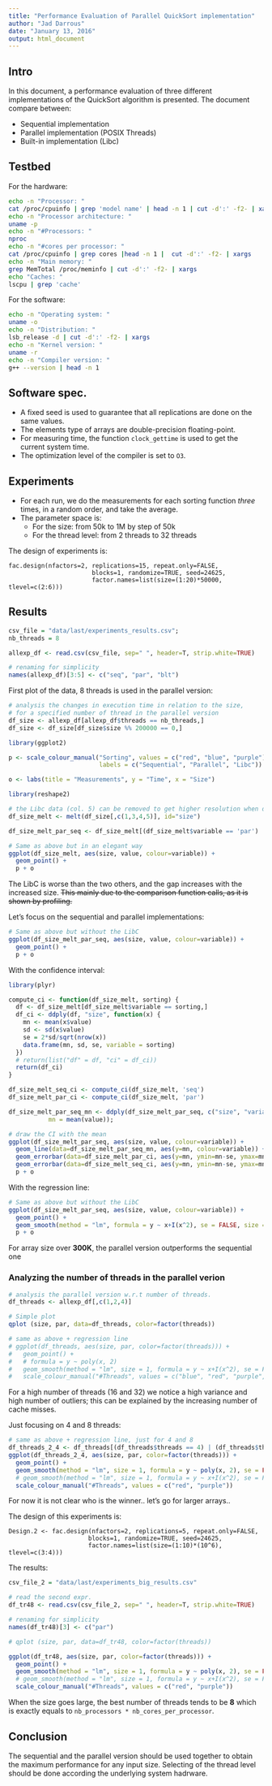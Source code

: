 ```yaml
---
title: "Performance Evaluation of Parallel QuickSort implementation"
author: "Jad Darrous"
date: "January 13, 2016"
output: html_document
---
```


## Intro
In this document, a performance evaluation of three different implementations of the QuickSort algorithm is presented. The document compare between:

* Sequential implementation
* Parallel implementation (POSIX Threads)
* Built-in implementation (Libc)

## Testbed

For the hardware:
```sh
echo -n "Processor: "
cat /proc/cpuinfo | grep 'model name' | head -n 1 | cut -d':' -f2- | xargs
echo -n "Processor architecture: "
uname -p
echo -n "#Processors: "
nproc
echo -n "#cores per processor: "
cat /proc/cpuinfo | grep cores |head -n 1 |  cut -d':' -f2- | xargs
echo -n "Main memory: "
grep MemTotal /proc/meminfo | cut -d':' -f2- | xargs
echo "Caches: "
lscpu | grep 'cache'
```

For the software:
```sh
echo -n "Operating system: "
uname -o
echo -n "Distribution: "
lsb_release -d | cut -d':' -f2- | xargs
echo -n "Kernel version: "
uname -r
echo -n "Compiler version: "
g++ --version | head -n 1
```

## Software spec.

* A fixed seed is used to guarantee that all replications are done on the same values.
* The elements type of arrays are double-precision floating-point.
* For measuring time, the function `clock_gettime` is used to get the current system time.
* The optimization level of the compiler is set to `O3`.

## Experiments 

* For each run, we do  the measurements for each sorting function *three* times, in a random order, and take the average.
* The parameter space is:
    + For the size: from 50k to 1M by step of 50k
    + For the thread level: from 2 threads to 32 threads

The design of experiments is:
```
fac.design(nfactors=2, replications=15, repeat.only=FALSE,
                       blocks=1, randomize=TRUE, seed=24625,
                       factor.names=list(size=(1:20)*50000, tlevel=c(2:6)))
```

## Results

```r
csv_file = "data/last/experiments_results.csv";
nb_threads = 8

allexp_df <- read.csv(csv_file, sep=" ", header=T, strip.white=TRUE)

# renaming for simplicity
names(allexp_df)[3:5] <- c("seq", "par", "blt")
```

First plot of the data, 8 threads is used in the parallel version:

```r
# analysis the changes in execution time in relation to the size,
# for a specified number of thread in the parallel version
df_size <- allexp_df[allexp_df$threads == nb_threads,]
df_size <- df_size[df_size$size %% 200000 == 0,]

library(ggplot2)

p <- scale_colour_manual("Sorting", values = c("red", "blue", "purple"),
                         labels = c("Sequential", "Parallel", "Libc"))

o <- labs(title = "Measurements", y = "Time", x = "Size")

library(reshape2)

# the Libc data (col. 5) can be removed to get higher resolution when drawing
df_size_melt <- melt(df_size[,c(1,3,4,5)], id="size")

df_size_melt_par_seq <- df_size_melt[(df_size_melt$variable == 'par') | (df_size_melt$variable == 'seq'),]

# Same as above but in an elegant way
ggplot(df_size_melt, aes(size, value, colour=variable)) +
  geom_point() +
  p + o
```

The LibC is worse than the two others, and the gap increases with the increased size. ~~This mainly due to the comparison function calls, as it is shown by profiling.~~

Let's focus on the sequential and parallel implementations:

```r
# Same as above but without the LibC
ggplot(df_size_melt_par_seq, aes(size, value, colour=variable)) +
  geom_point() +
  p + o
```

With the confidence interval:

```r
library(plyr)

compute_ci <- function(df_size_melt, sorting) {
  df <- df_size_melt[df_size_melt$variable == sorting,]
  df_ci <- ddply(df, "size", function(x) {
    mn <- mean(x$value)
    sd <- sd(x$value)
    se = 2*sd/sqrt(nrow(x))
    data.frame(mn, sd, se, variable = sorting)
  })
  # return(list("df" = df, "ci" = df_ci))
  return(df_ci)
}

df_size_melt_seq_ci <- compute_ci(df_size_melt, 'seq')
df_size_melt_par_ci <- compute_ci(df_size_melt, 'par')

df_size_melt_par_seq_mn <- ddply(df_size_melt_par_seq, c("size", "variable"), summarize,
           mn = mean(value));

# draw the CI with the mean
ggplot(df_size_melt_par_seq, aes(size, value, colour=variable)) +
  geom_line(data=df_size_melt_par_seq_mn, aes(y=mn, colour=variable)) +
  geom_errorbar(data=df_size_melt_par_ci, aes(y=mn, ymin=mn-se, ymax=mn+se)) +
  geom_errorbar(data=df_size_melt_seq_ci, aes(y=mn, ymin=mn-se, ymax=mn+se)) +
  p + o
```

With the regression line:

```r
# Same as above but without the LibC
ggplot(df_size_melt_par_seq, aes(size, value, colour=variable)) +
  geom_point() +
  geom_smooth(method = "lm", formula = y ~ x+I(x^2), se = FALSE, size = 1) +
  p + o
```

For array size over **300K**, the parallel version outperforms the sequential one


### Analyzing the number of threads in the parallel verion

```r
# analysis the parallel version w.r.t number of threads.
df_threads <- allexp_df[,c(1,2,4)]

# Simple plot
qplot (size, par, data=df_threads, color=factor(threads))

# same as above + regression line
# ggplot(df_threads, aes(size, par, color=factor(threads))) +
#   geom_point() +
#   # formula = y ~ poly(x, 2)
#   geom_smooth(method = "lm", size = 1, formula = y ~ x+I(x^2), se = FALSE) +
#   scale_colour_manual("#Threads", values = c("blue", "red", "purple", "green", "yellow"))
```

For a high number of threads (16 and 32) we notice a high variance and high number of outliers; this can be explained by the increasing number of cache misses.

Just focusing on 4 and 8 threads:

```r
# same as above + regression line, just for 4 and 8
df_threads_2_4 <- df_threads[(df_threads$threads == 4) | (df_threads$threads == 8),]
ggplot(df_threads_2_4, aes(size, par, color=factor(threads))) +
  geom_point() +
  geom_smooth(method = "lm", size = 1, formula = y ~ poly(x, 2), se = FALSE) +
  # geom_smooth(method = "lm", size = 1, formula = y ~ x+I(x^2), se = FALSE) +
  scale_colour_manual("#Threads", values = c("red", "purple"))
```

For now it is not clear who is the winner.. let's go for larger arrays..

The design of this experiments is:
```
Design.2 <- fac.design(nfactors=2, replications=5, repeat.only=FALSE,
                      blocks=1, randomize=TRUE, seed=24625,
                      factor.names=list(size=(1:10)*(10^6), tlevel=c(3:4)))
```

The results:
```r
csv_file_2 = "data/last/experiments_big_results.csv"

# read the second expr.
df_tr48 <- read.csv(csv_file_2, sep=" ", header=T, strip.white=TRUE)

# renaming for simplicity
names(df_tr48)[3] <- c("par")

# qplot (size, par, data=df_tr48, color=factor(threads))

ggplot(df_tr48, aes(size, par, color=factor(threads))) +
  geom_point() +
  geom_smooth(method = "lm", size = 1, formula = y ~ poly(x, 2), se = FALSE) +
  # geom_smooth(method = "lm", size = 1, formula = y ~ x+I(x^2), se = FALSE) +
  scale_colour_manual("#Threads", values = c("red", "purple"))
```

When the size goes large, the best number of threads tends to be **8** which is exactly equals to `nb_processors * nb_cores_per_processor`.

## Conclusion

The sequential and the parallel version should be used together to obtain the maximum performance for any input size. Selecting of the thread level should be done according the underlying system hadrware.
